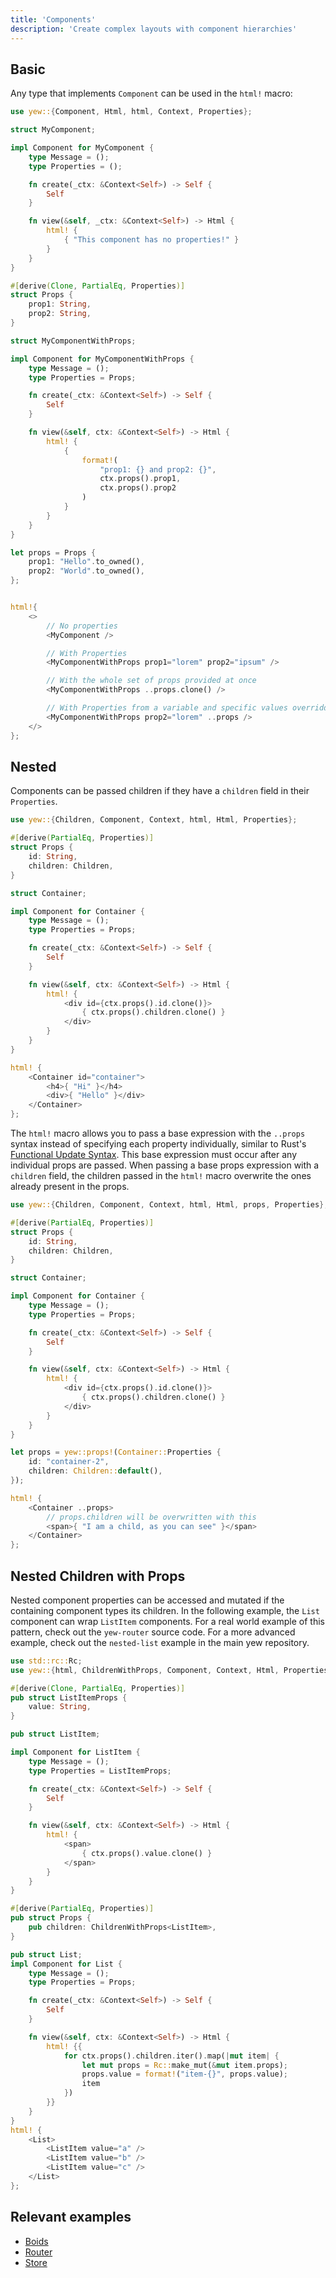 ```yaml
---
title: 'Components'
description: 'Create complex layouts with component hierarchies'
---
```


## Basic

Any type that implements `Component` can be used in the `html!` macro:

```rust
use yew::{Component, Html, html, Context, Properties};

struct MyComponent;

impl Component for MyComponent {
    type Message = ();
    type Properties = ();

    fn create(_ctx: &Context<Self>) -> Self {
        Self
    }

    fn view(&self, _ctx: &Context<Self>) -> Html {
        html! {
            { "This component has no properties!" }
        }
    }
}

#[derive(Clone, PartialEq, Properties)]
struct Props {
    prop1: String,
    prop2: String,
}

struct MyComponentWithProps;

impl Component for MyComponentWithProps {
    type Message = ();
    type Properties = Props;

    fn create(_ctx: &Context<Self>) -> Self {
        Self
    }

    fn view(&self, ctx: &Context<Self>) -> Html {
        html! {
            {
                format!(
                    "prop1: {} and prop2: {}",
                    ctx.props().prop1,
                    ctx.props().prop2
                )
            }
        }
    }
}

let props = Props {
    prop1: "Hello".to_owned(),
    prop2: "World".to_owned(),
};


html!{
    <>
        // No properties
        <MyComponent />

        // With Properties
        <MyComponentWithProps prop1="lorem" prop2="ipsum" />

        // With the whole set of props provided at once
        <MyComponentWithProps ..props.clone() />

        // With Properties from a variable and specific values overridden
        <MyComponentWithProps prop2="lorem" ..props />
    </>
};
```

## Nested

Components can be passed children if they have a `children` field in their `Properties`.

```rust title="parent.rs"
use yew::{Children, Component, Context, html, Html, Properties};

#[derive(PartialEq, Properties)]
struct Props {
    id: String,
    children: Children,
}

struct Container;

impl Component for Container {
    type Message = ();
    type Properties = Props;

    fn create(_ctx: &Context<Self>) -> Self {
        Self
    }

    fn view(&self, ctx: &Context<Self>) -> Html {
        html! {
            <div id={ctx.props().id.clone()}>
                { ctx.props().children.clone() }
            </div>
        }
    }
}

html! {
    <Container id="container">
        <h4>{ "Hi" }</h4>
        <div>{ "Hello" }</div>
    </Container>
};
```

The `html!` macro allows you to pass a base expression with the `..props` syntax instead of specifying each property individually,
similar to Rust's [Functional Update Syntax](https://doc.rust-lang.org/stable/reference/expressions/struct-expr.html#functional-update-syntax).
This base expression must occur after any individual props are passed.
When passing a base props expression with a `children` field, the children passed in the `html!` macro overwrite the ones already present in the props.

```rust
use yew::{Children, Component, Context, html, Html, props, Properties};

#[derive(PartialEq, Properties)]
struct Props {
    id: String,
    children: Children,
}

struct Container;

impl Component for Container {
    type Message = ();
    type Properties = Props;

    fn create(_ctx: &Context<Self>) -> Self {
        Self
    }

    fn view(&self, ctx: &Context<Self>) -> Html {
        html! {
            <div id={ctx.props().id.clone()}>
                { ctx.props().children.clone() }
            </div>
        }
    }
}

let props = yew::props!(Container::Properties {
    id: "container-2",
    children: Children::default(),
});

html! {
    <Container ..props>
        // props.children will be overwritten with this
        <span>{ "I am a child, as you can see" }</span>
    </Container>
};
```

## Nested Children with Props

Nested component properties can be accessed and mutated if the containing component types its children. In the following example, the `List` component can wrap `ListItem` components. For a real world example of this pattern, check out the `yew-router` source code. For a more advanced example, check out the `nested-list` example in the main yew repository.

```rust
use std::rc::Rc;
use yew::{html, ChildrenWithProps, Component, Context, Html, Properties};

#[derive(Clone, PartialEq, Properties)]
pub struct ListItemProps {
    value: String,
}

pub struct ListItem;

impl Component for ListItem {
    type Message = ();
    type Properties = ListItemProps;

    fn create(_ctx: &Context<Self>) -> Self {
        Self
    }

    fn view(&self, ctx: &Context<Self>) -> Html {
        html! {
            <span>
                { ctx.props().value.clone() }
            </span>
        }
    }
}

#[derive(PartialEq, Properties)]
pub struct Props {
    pub children: ChildrenWithProps<ListItem>,
}

pub struct List;
impl Component for List {
    type Message = ();
    type Properties = Props;

    fn create(_ctx: &Context<Self>) -> Self {
        Self
    }

    fn view(&self, ctx: &Context<Self>) -> Html {
        html! {{
            for ctx.props().children.iter().map(|mut item| {
                let mut props = Rc::make_mut(&mut item.props);
                props.value = format!("item-{}", props.value);
                item
            })
        }}
    }
}
html! {
    <List>
        <ListItem value="a" />
        <ListItem value="b" />
        <ListItem value="c" />
    </List>
};
```

## Relevant examples

-   [Boids](https://github.com/yewstack/yew/tree/master/examples/boids)
-   [Router](https://github.com/yewstack/yew/tree/master/examples/router)
-   [Store](https://github.com/yewstack/yew/tree/master/examples/store)
